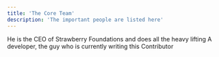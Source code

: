 ```yaml
---
title: 'The Core Team'
description: 'The important people are listed here'
---
```


<Card title="Julian" href="https://github.com/Juliandev02" image="favicon.svg" iconType="regular">
    He is the CEO of Strawberry Foundations and does all the heavy lifting
</Card>

<Card title="Matteo" href="https://github.com/matteodev8" image="favicon.svg" iconType="regular">
    A developer, the guy who is currently writing this
</Card>

<Card title="Paddyk45" href="https://github.com/paddyk45" image="favicon.svg" iconType="regular">
    Contributor
</Card>

